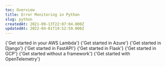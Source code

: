 ```yaml
---
toc: Overview
title: Error Monitoring in Python
slug: python
createdAt: 2021-09-13T22:07:04.000Z
updatedAt: 2022-04-01T19:52:59.000Z
---
```


<MissingFrameworkCopy />

<DocsCardGroup>
	<DocsCard title="AWS Lambda" href="../python/aws-lambda">
		{'Get started in your AWS Lambda'}
	</DocsCard>
	<DocsCard title="Azure Functions" href="../python/azure-functions">
		{'Get started in Azure'}
	</DocsCard>
	<DocsCard title="Django" href="../python/django">
		{'Get started in Django'}
	</DocsCard>
	<DocsCard title="FastAPI" href="../python/fastapi">
		{'Get started in FastAPI'}
	</DocsCard>
	<DocsCard title="Flask" href="../python/flask">
		{'Get started in Flask'}
	</DocsCard>
	<DocsCard
		title="Google Cloud Functions"
		href="../python/google-cloud-functions"
	>
		{'Get started in GCP'}
	</DocsCard>
	<DocsCard title="Other" href="../python/other">
		{'Get started without a framework'}
	</DocsCard>
	<DocsCard
		title="Python OpenTelemetry"
		href="../../7_native-opentelemetry/2_error-monitoring.md"
	>
		{'Get started with OpenTelemetry'}
	</DocsCard>
</DocsCardGroup>
